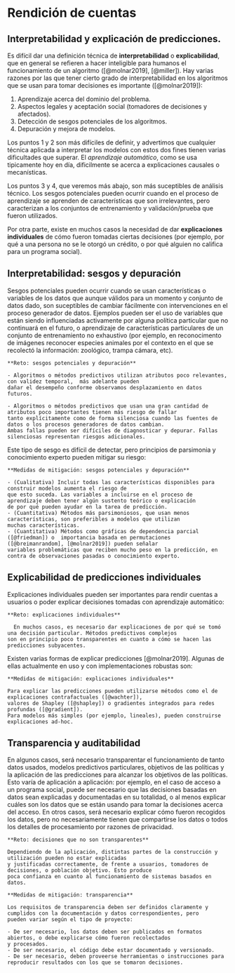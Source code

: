 # Rendición de cuentas

## Interpretabilidad y explicación de predicciones.

Es difícil dar una definición técnica de **interpretabilidad** o **explicabilidad**, que en general se refieren 
a hacer inteligible para humanos el funcionamiento de un algoritmo ([@molnar2019], [@miller]). Hay varias razones
por las que tener cierto grado de interpretabilidad en los algoritmos que se usan para tomar decisiones es importante ([@molnar2019]):

1. Aprendizaje acerca del dominio del problema.
2. Aspectos legales y aceptación social (tomadores de decisiones y afectados).
3. Detección de sesgos potenciales de los algoritmos.
4. Depuración y mejora de modelos.

Los puntos 1 y 2 son más difíciles de definir, y advertimos que cualquier técnica aplicada a interpretar 
los modelos con estos dos fines tienen varias dificultades que superar. El *aprendizaje automático*, como se usa
tipicamente hoy en día, dificilmente se acerca a explicaciones causales o mecanísticas. 

Los puntos 3 y 4, que veremos más abajo, son más suceptibles de análisis técnico. Los sesgos potenciales pueden ocurrir cuando en el proceso
de aprendizaje se aprenden de características que son irrelevantes, pero caracterizan a los conjuntos de entrenamiento
y validación/prueba que fueron utilizados.

Por otra parte, existe en muchos casos la necesidad de dar **explicaciones individuales** de cómo fueron tomadas ciertas decisiones
(por ejemplo, por qué a una persona no se le otorgó un crédito, o por qué alguien no califica para un programa social). 


## Interpretabilidad: sesgos y depuración

Sesgos potenciales pueden ocurrir cuando se usan características o variables de los datos que aunque válidos para 
un momento y conjunto de datos dado, son suceptibles de cambiar fácilmente con intervenciones en el proceso generador de datos. Ejemplos
pueden ser el uso de variables que están siendo influenciadas activamente por alguna política particular que no continuará en el futuro,
o aprendizaje de características particulares de un conjunto de entrenamiento no exhaustivo (por ejemplo, en reconocimento de 
imágenes reconocer especies animales por el contexto en el que se recolectó la información: zoológico, trampa cámara, etc).

```block2
**Reto: sesgos potenciales y depuración**

- Algoritmos o métodos predictivos utilizan atributos poco relevantes, con validez temporal,  más adelante pueden 
dañar el desempeño conforme observamos desplazamiento en datos futuros.

- Algoritmos o métodos predictivos que usan una gran cantidad de atributos poco importantes tienen más riesgo de fallar
tanto explícitamente como de forma silenciosa cuando las fuentes de datos o los procesos generadores de datos cambian. 
Ambas fallas pueden ser difíciles de diagnosticar y depurar. Fallas silenciosas representan riesgos adicionales.

```


Este tipo de sesgo es difícil de detectar, pero principios de parsimonia y conocimiento experto pueden mitigar su riesgo:


```block2
**Medidas de mitigación: sesgos potenciales y depuración**

- (Cualitativa) Incluir todas las características disponibles para construir modelos aumenta el riesgo de
que esto suceda. Las variables a incluirse en el proceso de aprendizaje deben tener algún sustento teórico o explicación 
de por qué pueden ayudar en la tarea de predicción.
- (Cuantitativa) Métodos más parsimoniosos, que usan menos características, son preferibles a modelos que utilizan
muchas características.
- (Cuantitativa) Métodos como gráficas de dependencia parcial ([@friedman]) o  importancia basada en permutaciones ([@breimanrandom], [@molnar2019]) pueden señalar
variables problemáticas que reciben mucho peso en la predicción, en contra de observaciones pasadas o conocimiento experto.

```



## Explicabilidad de predicciones individuales

Explicaciones individuales pueden ser importantes para rendir cuentas a usuarios o poder explicar decisiones tomadas
con aprendizaje automático:

```block2
**Reto: explicaciones individuales**

  En muchos casos, es necesario dar explicaciones de por qué se tomó una decisión particular. Métodos predictivos complejos
son en principio poco transparentes en cuanto a cómo se hacen las predicciones subyacentes.

```


Existen varias formas de explicar predicciones [@molnar2019]. Algunas de ellas actualmente en uso y con implementaciones
robustas son:


```block2
**Medidas de mitigación: explicaciones individuales**
  
Para explicar las predicciones pueden utilizarse métodos como el de explicaciones contrafactuales ([@wachter]),
valores de Shapley ([@shapley]) o gradientes integrados para redes profundas ([@gradient]).
Para modelos más simples (por ejemplo, lineales), pueden construirse explicaciones ad-hoc.

```




## Transparencia y auditabilidad

En algunos casos, será necesario transparentar el funcionamiento de tanto datos usados, modelos predictivos particulares,
objetivos de las políticas y la aplicación de las predicciones para alcanzar los objetivos de las políticas. Esto varía
de aplicación a aplicación: por ejemplo, en el caso de acceso a un programa social, puede ser necesario que las 
decisiones basadas en datos sean explicadas y documentadas en su totalidad, o al menos explicar cuáles son los
datos que se están usando para tomar la decisiones acerca del acceso. En otros casos, será necesario explicar
cómo fueron recogidos los datos, pero no necesariamente tienen que compartirse los datos o todos los detalles de procesamiento
por razones de privacidad.

```block2
**Reto: decisiones que no son transparentes**

Dependiendo de la aplicación, distintas partes de la construcción y utilización pueden no estar explicadas
y justificadas correctamente, de frente a usuarios, tomadores de decisiones, o población objetivo. Esto produce
poca confianza en cuanto al funcionamiento de sistemas basados en datos.

```



```block2
**Medidas de mitigación: transparencia**

Los requisitos de transparencia deben ser definidos claramente y cumplidos con la documentación y datos correspondientes, pero
pueden variar según el tipo de proyecto:

- De ser necesario, los datos deben ser publicados en formatos abiertos, o debe explicarse cómo fueron recolectados
y procesados.
- De ser necesario, el código debe estar documentado y versionado. 
- De ser necesario, deben proveerse herramientas o instrucciones para reproducir resultados con los que se tomaron decisiones.

```




